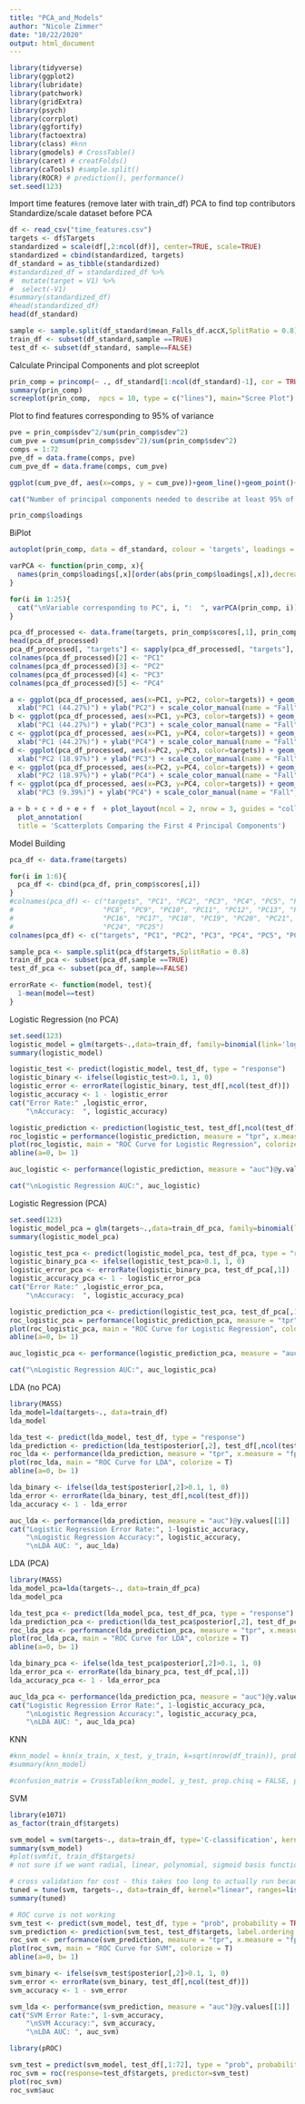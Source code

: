 ---
title: "PCA_and_Models"
author: "Nicole Zimmer"
date: "10/22/2020"
output: html_document
---

```{r message=FALSE}
library(tidyverse)
library(ggplot2)
library(lubridate)
library(patchwork)
library(gridExtra)
library(psych)
library(corrplot)
library(ggfortify)
library(factoextra)
library(class) #knn
library(gmodels) # CrossTable()
library(caret) # creatFolds()
library(caTools) #sample.split()
library(ROCR) # prediction(), performance()
set.seed(123)
```

Import time features (remove later with train_df)
PCA to find top contributors
Standardize/scale dataset before PCA

```{r}

df <- read_csv("time_features.csv")
targets <- df$Targets
standardized = scale(df[,2:ncol(df)], center=TRUE, scale=TRUE)
standardized = cbind(standardized, targets)
df_standard = as_tibble(standardized)
#standardized_df = standardized_df %>%
#  mutate(target = V1) %>%
#  select(-V1)
#summary(standardized_df)
#head(standardized_df)
head(df_standard)

sample <- sample.split(df_standard$mean_Falls_df.accX,SplitRatio = 0.8)
train_df <- subset(df_standard,sample ==TRUE)
test_df <- subset(df_standard, sample==FALSE)


```

Calculate Principal Components and plot screeplot
```{r}
prin_comp = princomp(~ ., df_standard[1:ncol(df_standard)-1], cor = TRUE)
summary(prin_comp)
screeplot(prin_comp,  npcs = 10, type = c("lines"), main="Scree Plot")
```


Plot to find features corresponding to 95% of variance
```{r}
pve = prin_comp$sdev^2/sum(prin_comp$sdev^2)
cum_pve = cumsum(prin_comp$sdev^2)/sum(prin_comp$sdev^2)
comps = 1:72
pve_df = data.frame(comps, pve)
cum_pve_df = data.frame(comps, cum_pve)

ggplot(cum_pve_df, aes(x=comps, y = cum_pve))+geom_line()+geom_point()+labs(x="Principal Component", y = "Cumulative Proportion of Variance Explained", title = "Cumulative Proportion of Variance Explained Over Number of Principal Components")+geom_hline(yintercept = 0.95, color = "red")+geom_text(aes(0, 0.95, label = 0.95, vjust = 1))

cat("Number of principal components needed to describe at least 95% of variance:", min(which(cum_pve > 0.95)))

```
```{r}
prin_comp$loadings
```

BiPlot
```{r, fig.width=12, fig.height=18}
autoplot(prin_comp, data = df_standard, colour = 'targets', loadings = TRUE, loadings.colour = "blue", loadings.label = TRUE)+labs(x="Principal Component 1", y="Principal Component 2", title= "PCA Biplot")
```

```{r}

varPCA <- function(prin_comp, x){
  names(prin_comp$loadings[,x][order(abs(prin_comp$loadings[,x]),decreasing=TRUE)][x])
}

for(i in 1:25){
  cat("\nVariable corresponding to PC", i, ":  ", varPCA(prin_comp, i))
}

```

```{r, fig.width=8, fig.height=8}

pca_df_processed <- data.frame(targets, prin_comp$scores[,1], prin_comp$scores[,2], prin_comp$scores[,3], prin_comp$scores[,4])
head(pca_df_processed)
pca_df_processed[, "targets"] <- sapply(pca_df_processed[, "targets"], as.factor)
colnames(pca_df_processed)[2] <- "PC1" 
colnames(pca_df_processed)[3] <- "PC2" 
colnames(pca_df_processed)[4] <- "PC3" 
colnames(pca_df_processed)[5] <- "PC4" 

a <- ggplot(pca_df_processed, aes(x=PC1, y=PC2, color=targets)) + geom_point() + 
  xlab("PC1 (44.27%)") + ylab("PC2") + scale_color_manual(name = "Fall", labels = c("No", "Yes"), values = c("#4477AA", "#BB4444"))
b <- ggplot(pca_df_processed, aes(x=PC1, y=PC3, color=targets)) + geom_point() + 
  xlab("PC1 (44.27%)") + ylab("PC3") + scale_color_manual(name = "Fall", labels = c("No", "Yes"), values = c("#4477AA", "#BB4444"))
c <- ggplot(pca_df_processed, aes(x=PC1, y=PC4, color=targets)) + geom_point() + 
  xlab("PC1 (44.27%)") + ylab("PC4") + scale_color_manual(name = "Fall", labels = c("No", "Yes"), values = c("#4477AA", "#BB4444"))
d <- ggplot(pca_df_processed, aes(x=PC2, y=PC3, color=targets)) + geom_point() + 
  xlab("PC2 (18.97%)") + ylab("PC3") + scale_color_manual(name = "Fall", labels = c("No", "Yes"), values = c("#4477AA", "#BB4444"))
e <- ggplot(pca_df_processed, aes(x=PC2, y=PC4, color=targets)) + geom_point() + 
  xlab("PC2 (18.97%)") + ylab("PC4") + scale_color_manual(name = "Fall", labels = c("No", "Yes"), values = c("#4477AA", "#BB4444"))
f <- ggplot(pca_df_processed, aes(x=PC3, y=PC4, color=targets)) + geom_point() + 
  xlab("PC3 (9.39%)") + ylab("PC4") + scale_color_manual(name = "Fall", labels = c("No", "Yes"), values = c("#4477AA", "#BB4444"))

a + b + c + d + e + f  + plot_layout(ncol = 2, nrow = 3, guides = "collect") + 
  plot_annotation(
  title = 'Scatterplots Comparing the First 4 Principal Components')


```

Model Building

```{r}

pca_df <- data.frame(targets)

for(i in 1:6){
  pca_df <- cbind(pca_df, prin_comp$scores[,i])
}
#colnames(pca_df) <- c("targets", "PC1", "PC2", "PC3", "PC4", "PC5", "PC6", "PC7", 
#                      "PC8", "PC9", "PC10", "PC11", "PC12", "PC13", "PC14", "PC15",
#                      "PC16", "PC17", "PC18", "PC19", "PC20", "PC21", "PC22", "PC23",
#                      "PC24", "PC25")
colnames(pca_df) <- c("targets", "PC1", "PC2", "PC3", "PC4", "PC5", "PC6")

sample_pca <- sample.split(pca_df$targets,SplitRatio = 0.8)
train_df_pca <- subset(pca_df,sample ==TRUE)
test_df_pca <- subset(pca_df, sample==FALSE)

```


```{r}

errorRate <- function(model, test){
  1-mean(model==test)
}

```


Logistic Regression (no PCA)
```{r}
set.seed(123)
logistic_model = glm(targets~.,data=train_df, family=binomial(link='logit'))
summary(logistic_model)
```

```{r}

logistic_test <- predict(logistic_model, test_df, type = "response")
logistic_binary <- ifelse(logistic_test>0.1, 1, 0)
logistic_error <- errorRate(logistic_binary, test_df[,ncol(test_df)])
logistic_accuracy <- 1 - logistic_error
cat("Error Rate:" ,logistic_error,
    "\nAccuracy:  ", logistic_accuracy)

logistic_prediction <- prediction(logistic_test, test_df[,ncol(test_df)])
roc_logistic = performance(logistic_prediction, measure = "tpr", x.measure = "fpr")
plot(roc_logistic, main = "ROC Curve for Logistic Regression", colorize = T)
abline(a=0, b= 1)

auc_logistic <- performance(logistic_prediction, measure = "auc")@y.values[[1]]

cat("\nLogistic Regression AUC:", auc_logistic)

```
Logistic Regression (PCA)
```{r}
set.seed(123)
logistic_model_pca = glm(targets~.,data=train_df_pca, family=binomial(link='logit'))
summary(logistic_model_pca)
```

```{r}

logistic_test_pca <- predict(logistic_model_pca, test_df_pca, type = "response")
logistic_binary_pca <- ifelse(logistic_test_pca>0.1, 1, 0)
logistic_error_pca <- errorRate(logistic_binary_pca, test_df_pca[,1])
logistic_accuracy_pca <- 1 - logistic_error_pca
cat("Error Rate:" ,logistic_error_pca,
    "\nAccuracy:  ", logistic_accuracy_pca)

logistic_prediction_pca <- prediction(logistic_test_pca, test_df_pca[,1])
roc_logistic_pca = performance(logistic_prediction_pca, measure = "tpr", x.measure = "fpr")
plot(roc_logistic_pca, main = "ROC Curve for Logistic Regression", colorize = T)
abline(a=0, b= 1)

auc_logistic_pca <- performance(logistic_prediction_pca, measure = "auc")@y.values[[1]]

cat("\nLogistic Regression AUC:", auc_logistic_pca)

```

LDA (no PCA)
```{r}
library(MASS)
lda_model=lda(targets~., data=train_df)
lda_model
```

```{r}

lda_test <- predict(lda_model, test_df, type = "response")
lda_prediction <- prediction(lda_test$posterior[,2], test_df[,ncol(test_df)])
roc_lda <- performance(lda_prediction, measure = "tpr", x.measure = "fpr")
plot(roc_lda, main = "ROC Curve for LDA", colorize = T)
abline(a=0, b= 1)

lda_binary <- ifelse(lda_test$posterior[,2]>0.1, 1, 0)
lda_error <- errorRate(lda_binary, test_df[,ncol(test_df)])
lda_accuracy <- 1 - lda_error

auc_lda <- performance(lda_prediction, measure = "auc")@y.values[[1]]
cat("Logistic Regression Error Rate:", 1-logistic_accuracy,
    "\nLogistic Regression Accuracy:", logistic_accuracy,
    "\nLDA AUC: ", auc_lda)

```

LDA (PCA)

```{r}
library(MASS)
lda_model_pca=lda(targets~., data=train_df_pca)
lda_model_pca
```

```{r}

lda_test_pca <- predict(lda_model_pca, test_df_pca, type = "response")
lda_prediction_pca <- prediction(lda_test_pca$posterior[,2], test_df_pca[,1])
roc_lda_pca <- performance(lda_prediction_pca, measure = "tpr", x.measure = "fpr")
plot(roc_lda_pca, main = "ROC Curve for LDA", colorize = T)
abline(a=0, b= 1)

lda_binary_pca <- ifelse(lda_test_pca$posterior[,2]>0.1, 1, 0)
lda_error_pca <- errorRate(lda_binary_pca, test_df_pca[,1])
lda_accuracy_pca <- 1 - lda_error_pca

auc_lda_pca <- performance(lda_prediction_pca, measure = "auc")@y.values[[1]]
cat("Logistic Regression Error Rate:", 1-logistic_accuracy_pca,
    "\nLogistic Regression Accuracy:", logistic_accuracy_pca,
    "\nLDA AUC: ", auc_lda_pca)

```

KNN
```{r}
#knn_model = knn(x_train, x_test, y_train, k=sqrt(nrow(df_train)), prob=TRUE, use.all = TRUE)
#summary(knn_model)
```

```{r}
#confusion_matrix = CrossTable(knn_model, y_test, prop.chisq = FALSE, prop.r = FALSE, prop.c = FALSE, prop.t = FALSE)
```

SVM

```{r}
library(e1071)
as_factor(train_df$targets)
```
```{r}
svm_model = svm(targets~., data=train_df, type='C-classification', kernel='radial', cost='0.1', probability=TRUE)
summary(svm_model)
#plot(svmfit, train_df$targets)
# not sure if we want radial, linear, polynomial, sigmoid basis function-think we have to test them - probably not linear
```


```{r}
# cross validation for cost - this takes too long to actually run because we have too many observations
tuned = tune(svm, targets~., data=train_df, kernel="linear", ranges=list(cost=c(0.01,0.1,1)))
summary(tuned)
```

```{r}
# ROC curve is not working
svm_test <- predict(svm_model, test_df, type = "prob", probability = TRUE)
svm_prediction <- prediction(svm_test, test_df$targets, label.ordering = NULL)
roc_svm <- performance(svm_prediction, measure = "tpr", x.measure = "fpr")
plot(roc_svm, main = "ROC Curve for SVM", colorize = T)
abline(a=0, b= 1)

svm_binary <- ifelse(svm_test$posterior[,2]>0.1, 1, 0)
svm_error <- errorRate(svm_binary, test_df[,ncol(test_df)])
svm_accuracy <- 1 - svm_error

svm_lda <- performance(svm_prediction, measure = "auc")@y.values[[1]]
cat("SVM Error Rate:", 1-svm_accuracy,
    "\nSVM Accuracy:", svm_accuracy,
    "\nLDA AUC: ", auc_svm)
```


```{r}
library(pROC)
```

```{r}
svm_test = predict(svm_model, test_df[,1:72], type = "prob", probability = TRUE)
roc_svm = roc(response=test_df$targets, predictor=svm_test)
plot(roc_svm)
roc_svm$auc
```




